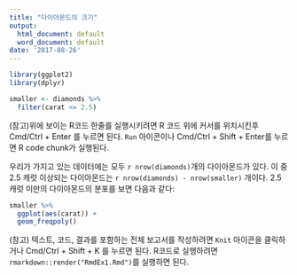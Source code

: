 ```yaml
---
title: "다이아몬드의 크기"
output:
  html_document: default
  word_document: default
date: '2017-08-26'
---
```


```r
library(ggplot2)
library(dplyr)

smaller <- diamonds %>% 
  filter(carat <= 2.5)
```

(참고)위에 보이는 R코드 한줄를 실행시키려면 R 코드 위에 커서를 위치시킨후 Cmd/Ctrl + Enter 를 누르면 된다. `Run` 아이콘이나 Cmd/Ctrl + Shift + Enter를 누르면 R code chunk가 실행된다.

우리가 가지고 있는 데이터에는 모두 `r nrow(diamonds)`개의 다이아몬드가 있다. 이  중 2.5 캐럿 이상되는 다이아몬드는 `r nrow(diamonds) - nrow(smaller)` 개이다. 2.5 캐럿 미만의 다이아몬드의 분포를 보면 다음과 같다: 

```r
smaller %>% 
  ggplot(aes(carat)) + 
  geom_freqpoly()
```

(참고) 텍스트, 코드, 결과를 포함하는 전체 보고서를 작성하려면 `Knit` 아이콘을 클릭하거나 Cmd/Ctrl + Shift + K 를 누르면 된다. R코드로 실행하려면 `rmarkdown::render("RmdEx1.Rmd")`를 실행하면 된다.